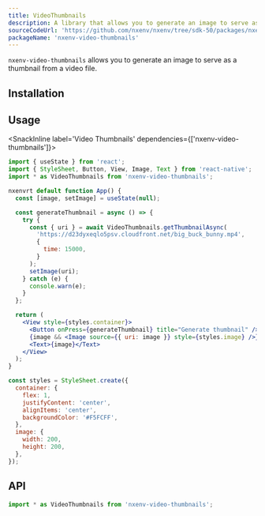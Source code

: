 ```yaml
---
title: VideoThumbnails
description: A library that allows you to generate an image to serve as a thumbnail from a video file.
sourceCodeUrl: 'https://github.com/nxenv/nxenv/tree/sdk-50/packages/nxenv-video-thumbnails'
packageName: 'nxenv-video-thumbnails'
---
```



`nxenv-video-thumbnails` allows you to generate an image to serve as a thumbnail from a video file.

<PlatformsSection android emulator ios simulator />

## Installation

<APIInstallSection />

## Usage

<SnackInline label='Video Thumbnails' dependencies={['nxenv-video-thumbnails']}>

```jsx
import { useState } from 'react';
import { StyleSheet, Button, View, Image, Text } from 'react-native';
import * as VideoThumbnails from 'nxenv-video-thumbnails';

nxenvrt default function App() {
  const [image, setImage] = useState(null);

  const generateThumbnail = async () => {
    try {
      const { uri } = await VideoThumbnails.getThumbnailAsync(
        'https://d23dyxeqlo5psv.cloudfront.net/big_buck_bunny.mp4',
        {
          time: 15000,
        }
      );
      setImage(uri);
    } catch (e) {
      console.warn(e);
    }
  };

  return (
    <View style={styles.container}>
      <Button onPress={generateThumbnail} title="Generate thumbnail" />
      {image && <Image source={{ uri: image }} style={styles.image} />}
      <Text>{image}</Text>
    </View>
  );
}

const styles = StyleSheet.create({
  container: {
    flex: 1,
    justifyContent: 'center',
    alignItems: 'center',
    backgroundColor: '#F5FCFF',
  },
  image: {
    width: 200,
    height: 200,
  },
});
```

</SnackInline>

## API

```js
import * as VideoThumbnails from 'nxenv-video-thumbnails';
```

<APISection packageName="nxenv-video-thumbnails" apiName="VideoThumbnails" />
